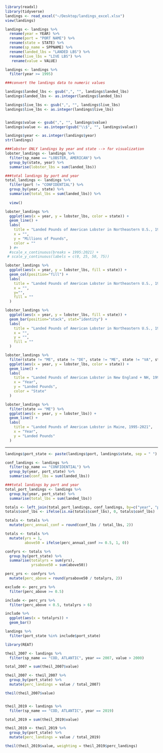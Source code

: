 ```r
library(readxl)
library(tidyverse)
landings <- read_excel("~/Desktop/landings_excel.xlsx")
view(landings)
```

```r
landings <- landings %>%
  rename(year = YEAR) %>%
  rename(port = "PORT NAME") %>%
  rename(state = STATE) %>%
  rename(sp_name = SPPNAME) %>%
  rename(landed_lbs = "LANDED LBS") %>%
  rename(live_lbs = "LIVE LBS") %>%
   rename(value = VALUE)
```
```r
landings <- landings %>%
  filter(year >= 1995)
```

```r
###convert the landings data to numeric values

landings$landed_lbs <- gsub(",", "", landings$landed_lbs)
landings$landed_lbs <- as.integer(landings$landed_lbs)

landings$live_lbs <- gsub(",", "", landings$live_lbs)
landings$live_lbs <- as.integer(landings$live_lbs)


landings$value <- gsub(",", "", landings$value)
landings$value <- as.integer(gsub("\\$", "", landings$value))

landings$year <- as.integer(landings$year)
str(landings)
```
```r
###lobster ONLY landings by year and state --> for visualization
lobster_landings <- landings %>%
  filter(sp_name == "LOBSTER, AMERICAN") %>%
  group_by(state, year) %>%
  summarise(lobster_lbs = sum(landed_lbs))
```


```r
###total landings by port and year
total_landings <- landings %>%
  filter(port != "CONFIDENTIAL") %>%
  group_by(year, state) %>%
  summarise(total_lbs = sum(landed_lbs)) %>%
  
  view()
```

```r
lobster_landings %>%
  ggplot(aes(x = year, y = lobster_lbs, color = state)) +
  geom_line() +
  labs(
    title = "Landed Pounds of American Lobster in Northeastern U.S., 1995-2021",
    x = "",
    y = "Millions of Pounds",
    color = ""
  ) #+
  #scale_x_continuous(breaks = 1995:2021) +
 # scale_y_continuous(labels = c(0, 25, 50, 75))
```

```r

lobster_landings %>%
  ggplot(aes(x = year, y = lobster_lbs, fill = state)) +
  geom_col(position="fill") +
  labs(
    title = "Landed Pounds of American Lobster in Northeastern U.S., 1995-2021",
    x = "",
    y="",
    fill = ""
  )
```

```r

lobster_landings %>%
  ggplot(aes(x = year, y = lobster_lbs, fill = state)) +
  geom_bar(position="stack", stat="identity") +
  labs(
    title = "Landed Pounds of American Lobster in Northeastern U.S., 1995-2021",
    x = "",
    y = "",
    fill = ""
  )
```
```r

lobster_landings %>%
  filter(state != "ME", state != "DE", state != "ME", state != "VA", state != "NC") %>%
  ggplot(aes(x = year, y = lobster_lbs, color = state)) +
  geom_line() +
  labs(
    title = "Landed Pounds of American Lobster in New England + NH, 1995-2021",
    x = "Year",
    y = "Landed Pounds",
    color = "State"
  )
```
```r

lobster_landings %>%
  filter(state == "ME") %>%
  ggplot(aes(x = year, y = lobster_lbs)) +
  geom_line() +
  labs(
    title = "Landed Pounds of American Lobster in Maine, 1995-2021",
    x = "Year",
    y = "Landed Pounds"
  )
```
----------------------------------------------------
```r
landings$port_state <- paste(landings$port, landings$state, sep = " ")
```  

```r
conf_landings <- landings %>%
  filter(sp_name == "CONFIDENTIAL") %>%
  group_by(year, port_state) %>%
  summarise(conf_lbs = sum(landed_lbs)) 
```  

```r
###total landings by port and year
total_port_landings <- landings %>%
  group_by(year, port_state) %>%
  summarise(total_lbs = sum(landed_lbs))
```

```r
totals <- left_join(total_port_landings, conf_landings, by=c("year", "port_state")) 
totals$conf_lbs <- ifelse(is.na(totals$conf_lbs), 0, totals$conf_lbs)
```

```r
totals <- totals %>%
  mutate(perc_annual_conf = round(conf_lbs / total_lbs, 2))
```

```r
totals <- totals %>%
  mutate(yrs = 1,
         above50 = ifelse(perc_annual_conf >= 0.5, 1, 0)) 
```

```r
confyrs <- totals %>%
  group_by(port_state) %>%
  summarise(totalyrs = sum(yrs),
            yrsabove50 = sum(above50))
```

```r
perc_yrs <- confyrs %>%
  mutate(perc_above = round(yrsabove50 / totalyrs, 2))
```

```r
exclude <- perc_yrs %>%
  filter(perc_above >= 0.5)
```

```r
include <- perc_yrs %>%
  filter(perc_above < 0.5, totalyrs > 6)
```

```r
include %>%
  ggplot(aes(x = totalyrs)) +
  geom_bar()
```

```r
landings %>%
  filter(port_state %in% include$port_state)
```


```r
library(REAT)

theil_2007 <- landings %>%
  filter(sp_name == "COD, ATLANTIC", year == 2007, value > 2000) 

total_2007 = sum(theil_2007$value)

theil_2007 <- theil_2007 %>%
  group_by(port_state) %>%
  mutate(perc_landings = value / total_2007)

theil(theil_2007$value)


theil_2019 <- landings %>%
  filter(sp_name == "COD, ATLANTIC", year == 2019) 

total_2019 = sum(theil_2019$value)

theil_2019 <- theil_2019 %>%
  group_by(port_state) %>%
  mutate(perc_landings = value / total_2019)

theil(theil_2019$value, weighting = theil_2019$perc_landings)

```
